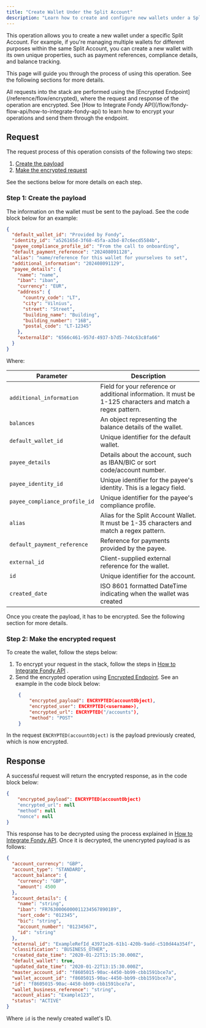 ```yaml
---
title: "Create Wallet Under the Split Account"
description: "Learn how to create and configure new wallets under a Split Account using Fondy's API, including setting up payment references and compliance details."
---
```





This operation allows you to create a new wallet under a specific Split Account. For example, if you're managing multiple wallets for different purposes within the same Split Account, you can create a new wallet with its own unique properties, such as payment references, compliance details, and balance tracking.

This page will guide you through the process of using this operation. See the following sections for more details.

<Callout type="warning" title="Encrypted Requests">
  All requests into the stack are performed using the [Encrypted Endpoint](/reference/flow/encrypted), where the request and response of the operation are encrypted. See [How to Integrate Fondy API](/flow/fondy-flow-api/how-to-integrate-fondy-api) to learn how to encrypt your operations and send them through the endpoint.
</Callout>

## Request

The request process of this operation consists of the following two steps:

1. [Create the payload](#step-1-create-the-payload)
2. [Make the encrypted request](#step-2-make-the-encrypted-request)

See the sections below for more details on each step.

### Step 1: Create the payload

The information on the wallet must be sent to the payload. See the code block below for an example:

```json
{
  "default_wallet_id": "Provided by Fondy",
  "identity_id": "a526165d-3f68-45fa-a3bd-87c6ecd5584b",
  "payee_compliance_profile_id": "From the call to onboarding",
  "default_payment_reference": "202408091128",
  "alias": "name/reference for this wallet for yourselves to set",
  "additional_information": "202408091129",
  "payee_details": {
    "name": "name",
    "iban": "iban",
    "currency": "EUR",
    "address": {
      "country_code": "LT",
      "city": "Vilnius",
      "street": "Street",
      "building_name": "Building",
      "building_number": "16B",
      "postal_code": "LT-12345"
    },
    "externalId": "6566c461-957d-4937-b7d5-744c63c8fa66"
  }
}
```

Where:

| **Parameter**                 | **Description**                                                                                            |
| ----------------------------- | ---------------------------------------------------------------------------------------------------------- |
| `additional_information`      | Field for your reference or additional information. It must be 1-125 characters and match a regex pattern. |
| `balances`                    | An object representing the balance details of the wallet.                                                  |
| `default_wallet_id`           | Unique identifier for the default wallet.                                                                  |
| `payee_details`               | Details about the account, such as IBAN/BIC or sort code/account number.                                   |
| `payee_identity_id`           | Unique identifier for the payee's identity. This is a legacy field.                                        |
| `payee_compliance_profile_id` | Unique identifier for the payee's compliance profile.                                                      |
| `alias`                       | Alias for the Split Account Wallet. It must be 1-35 characters and match a regex pattern.                  |
| `default_payment_reference`   | Reference for payments provided by the payee.                                                              |
| `external_id`                 | Client-supplied external reference for the wallet.                                                         |
| `id`                          | Unique identifier for the account.                                                                         |
| `created_date`                | ISO 8601 formatted DateTime indicating when the wallet was created                                         |

Once you create the payload, it has to be encrypted. See the following section for more details.

### Step 2: Make the encrypted request

To create the wallet, follow the steps below:

1. To encrypt your request in the stack, follow the steps in [How to Integrate Fondy API](/flow/fondy-flow-api/how-to-integrate-fondy-api) .
2. Send the encrypted operation using [Encrypted Endpoint](/reference/flow/encrypted). See an example in the code block below:
   ```json Request
    {
        "encrypted_payload": ENCRYPTED(accountObject),
        "encrypted_user": ENCRYPTED(<username>),    
        "encrypted_url": ENCRYPTED("/accounts"),
        "method": "POST"
    }
   ```
   
In the request `ENCRYPTED(accountObject)` is the payload previously created, which is now encrypted.

## Response

A successful request will return the encrypted response, as in the code block below:

```json
{
    "encrypted_payload": ENCRYPTED(accountObject)
    "encrypted_url": null
    "method": null
    "nonce": null
}
```

This response has to be decrypted using the process explained in [How to Integrate Fondy API](/flow/fondy-flow-api/how-to-integrate-fondy-api). Once it is decrypted, the unencrypted payload is as follows:

```json
{
  "account_currency": "GBP",
  "account_type": "STANDARD",
  "account_balance": {
    "currency": "GBP",
    "amount": 4500
  },
  "account_details": {
    "name": "string",
    "iban": "FR7630006000011234567890189",
    "sort_code": "012345",
    "bic": "string",
    "account_number": "01234567",
    "id": "string"
  },
  "external_id": "ExampleRefId_43971e26-61b1-420b-9add-c510d44a354f",
  "classification": "BUSINESS_OTHER",
  "created_date_time": "2020-01-22T13:15:30.000Z",
  "default_wallet": true,
  "updated_date_time": "2020-01-22T13:15:30.000Z",
  "master_account_id": "f8605015-90ac-4450-bb99-cbb1591bce7a",
  "wallet_account_id": "f8605015-90ac-4450-bb99-cbb1591bce7a",
  "id": "f8605015-90ac-4450-bb99-cbb1591bce7a",
  "wallet_business_reference": "string",
  "account_alias": "Example123",
  "status": "ACTIVE"
}
```

Where `id` is the newly created wallet's ID.
